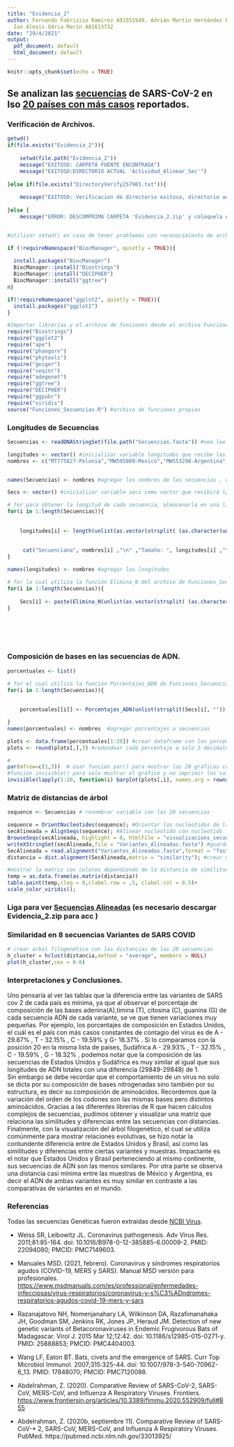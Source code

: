 ```yaml
---
title: "Evidencia_2"
author: Fernando Fabrizzio Ramirez A01551949, Adrián Martin Hernández Barrientos A01570656,
  Ian Alexis Odria Marín A01633732
date: "29/4/2021"
output:
  pdf_document: default
  html_document: default
---
```


```r
knitr::opts_chunk$set(echo = TRUE)
```
##  Se analizan las [secuencias](https://www.ncbi.nlm.nih.gov/labs/virus/vssi/#/virus?SeqType_s=Nucleotide&VirusLineage_ss=Wuhan%20seafood%20market%20pneumonia%20virus,%20taxid:2697049&utm_source=gquery&utm_medium=referral&utm_campaign=COVID-19&ids=MZ008566%20MW595991%20MT835383%20MT470123%20MW305250%20MT787650%20OD906774%20MW854297%20MW715081%20MW822592%20MW553298%20MT470219%20MT775827%20MT320891%20MW595909%20MW273797%20MW494424%20MT447172%20%20MT517421%20MW981442) de SARS-CoV-2 en lso [20 países con más casos](https://coronavirus.jhu.edu/map.html) reportados.
### Verificación de Archivos.
```r
getwd()
if(file.exists("Evidencia_2")){
  
    setwd(file.path("Evidencia_2"))
    message("EXITOSO: CARPETA FUENTE ENCONTRADA")
    message("EXITOSO:DIRECTORIO ACTUAL 'Actividad_Alinear_Sec'")
    
}else if(file.exists("DirectoryVerify257965.txt")){
    
    message("EXITOSO: Verificacion de directorio exitosa, directorio actual 'Evidencia_2' ")
    
}else {
    message("ERROR: DESCOMPRIMA CARPETA 'Evidencia_2.zip' y coloquela en su directorio actual.")}


#utilizar setwd() en caso de tener problemas con reconocimiento de archivos 
```

```r
if (!requireNamespace("BiocManager", quietly = TRUE)){
    
  install.packages("BiocManager")
  BiocManager::install("Biostrings")
  BiocManager::install("DECIPHER")
  BiocManager::install("ggtree")
n}

if(!requireNamespace("ggplot2", quietly = TRUE)){
  install.packages("ggplot2")
}

```

```r
#Importar librerías y el archivo de funciones desde el archivo Funciones_Secuencias.R
require("Biostrings")
require("ggplot2")
require("ape")
require("phangorn")
require("phytools")
require("geiger")
require("seqinr")
require("adegenet")
require("ggtree")
require("DECIPHER")
require("ggpubr")
require("viridis")
source("Funciones_Secuencias.R") #archivo de funciones propias 
```

### Longitudes de Secuencias
```r

Secuencias <- readDNAStringSet(file.path("Secuencias.fasta")) #see lee el archivo con las 20 secuencias

longitudes <- vector() #inicializar variable longitudes que recibe las longitudes de cada secuencia
nombres <- c("MT775827-Polonia","MW595909-Mexico","MW553298-Argentina","MW273797-Ucrania","MT835383-Brasil", "MT787650--Turquía" ,"MT517421-RepublicaCheca" ,"MT470123-Francia","MT470219-Colombia","MW305250-Rusia", "OD906774-ReinoUnido","MW854297-Italia","MW595991-India","MW494424-Perú","MW715081-España","MW981442-Sudáfrica" ,"MW822592-Alemania","MT447172-Indonesia","MT320891-Irán","MZ008566-USA") #Crear vector con los nombres de las 20 variantes


names(Secuencias) <- nombres #agregar los nombres de las secuencias , ej. names(Secuencias[1]) = "MT775827-Polonia"

Secs <- vector() #inicializar variable secs como vector que recibirá las secuencias filtradas sin caracteres ajenos a atcg  

# for para obtener la longitud de cada secuencia, almacenarla en una lista y desplegar las longitudes con los nombres de las variantes
for(i in 1:length(Secuencias)){
   
    
    longitudes[i] <- length(unlist(as.vector(strsplit( (as.character(unlist(Secuencias[i]))),""))))
    
    
     cat("Secuenciana", nombres[i] ,"\n" ,"Tamaño: ", longitudes[i] ,"\n", "\n" )
}

names(longitudes) <- nombres #agregar las longitudes 

# for la cual utiliza la función Elimina_N del archivo de Funciones_Secuencias.R para eleminar todo lo que no sean atcg en las 20 secuencias y guardarlas en una lista la cuál se utilizirá después para muchos calculos o visualizaciones
for(i in 1:length(Secuencias)){
   
    Secs[i] <- paste(Elimina_N(unlist(as.vector(strsplit( (as.character(unlist(Secuencias[i]))),"")))) , collapse="")
}







```
### Composición de bases en las secuencias de ADN.
```r

porcentuales <- list()

# for el cual utiliza la función Porcentajes_ADN de Funciones_Secuencias.R con el cual se calcula el porcentaje de composición de atcg de cada secuencia y se almacena en una lista
for(i in 1:length(Secuencias)){
   
    
    porcentuales[[i]] <- Porcentajes_ADN(unlist(strsplit(Secs[i], "")), Print = FALSE )

}
names(porcentuales) <- nombres  #agregar porcentajes a secuencias

plots <- data.frame(porcentuales[1:20]) #crear dataframe con los porcentajes de composición de las 20 secuencias 
plots <- round(plots[,],3) #redondear cada porcentaje a solo 3 decimales

#
par(mfrow=c(1,3))  # usar función par() para mostrar las 20 gráficas con el dataframe plots creado antes con la composición de atcg en grupos de 3. 
#función invisible() para solo mostrar el gráfico y no imprimir los valores que regresan y lapply permite aplicar funciones a cada uno de los elementos de la lista de los porcentuales
invisible(lapply(1:20, function(i) barplot(plots[,i], names.arg = rownames(plots),beside =FALSE, ylab = "Porcentaje de Bases",legend.text =  plots[,i] ,col= c("red","blue","green","cyan"), main = colnames(plots[i]))))


```





### Matriz de distancias de árbol
```r
sequence <- Secuencias # renombrar variable con las 20 secuencias

sequence = OrientNucleotides(sequence); #Orientar los nucleotidos de las secuencias para que estén en misma orientación
secAlineada = AlignSeqs(sequence); #Alinear nucleotido con nucleotido
BrowseSeqs(secAlineada, highlight = 0, htmlFile = "visualizacions_secuencias_alineadas.html")
writeXStringSet(secAlineada,file = "Variantes_Alineadas.fasta") #guardar la secuencia Alineada como un archivo fasta
SecAlineada = read.alignment("Variantes_Alineadas.fasta",format = "fasta"); #leer el archivo fasta de la secuencia alineada
distancia = dist.alignment(SecAlineada,matrix = "similarity"); #crear matriz de distancia para la secuencias alineadas


```

```r
#mostrar la matriz con colores dependiendo de la distancia de similitud entre cada secuencia. Entre mayor oscuro el colo, mayor es la distancia entre secuencias.
temp = as.data.frame(as.matrix(distancia)) 
table.paint(temp,cleg = 0,clabel.row = .5, clabel.col = 0.5)+
scale_color_viridis();

```




### Liga para ver [Secuencias Alineadas](visualizacions_secuencias_alineadas.html) **(es necesario descargar Evidencia_2.zip para acc )**
### Similaridad en 8 secuencias Variantes de SARS COVID

```r
# crear arbol filogenético con las distancias de las 20 secuencias
h_cluster = hclust(distancia,method = "average", members = NULL)  
plot(h_cluster,cex = 0.6) 

```



### Interpretaciones y Conclusiones.

| Uno pensaría al ver las tablas que la diferencia entre las variantes de SARS cov 2 de cada país es mínima, ya que al  observar el porcentaje de composición de las bases  adenina(A),timina (T), citosina (C), guanina (G) de cada secuencia ADN de cada variante, se ve que tienen variaciones muy pequeñas. Por ejemplo, los porcentajes de composición en Estados Unidos, el cuál es el país con más casos constantes de contagio del virus es de A - 29.87% , T - 32.15% , C - 19.59% y  G- 18.37% . Si lo comparamos con la posición 20 en la misma lista de países,  Sudáfrica  A - 29.93% , T - 32.15% , C - 19.59% , G - 18.32% , podemos notar que la composición de las secuencias de Estados Unidos y Sudáfrica es muy similar al igual que sus longitudes de ADN totales con una diferencia (29849-29848) de 1. 


| Sin embargo se debe recordar que el comportamiento de un virus no solo  se dicta por su composición de bases nitrogenadas sino también por su estructura, es decir su composición de aminoácidos. Recordemos que la variación del orden de los codones son las mismas bases pero distintos aminoácidos. Gracias a las diferentes librerías de R que hacen cálculos complejos de secuencias, pudimos obtener y visualizar una matriz que relaciona las similitudes y diferencias entre las secuencias con distancias. Finalmente, con la visualización del árbol filogenético, el cual se utiliza comúnmente para mostrar relaciones evolutivas, se hizo notar la contundente diferencia entre de Estados Unidos y Brasil, así como las similitudes y diferencias entre ciertas variantes y muestras. Impactante es el notar que Estados Unidos y Brasil perteneciendo al mismo continente, sus secuencias de ADN son las menos similares. Por otra parte se observa una distancia casi mínima entre las muestras de México y Argentina, es decir el ADN de ambas variantes es muy similar en contraste a las comparativas de variantes en el mundo.  


### Referencias


| Todas las secuencias Genéticas fueron extraidas desde [NCBI Virus](https://www.ncbi.nlm.nih.gov/labs/virus/vssi/#/virus?SeqType_s=Nucleotide&VirusLineage_ss=Wuhan%20seafood%20market%20pneumonia%20virus,%20taxid:2697049&utm_source=gquery&utm_medium=referral&utm_campaign=COVID-19&ids=MZ008566%20MW595991%20MT835383%20MT470123%20MW305250%20MT787650%20OD906774%20MW854297%20MW715081%20MW822592%20MW553298%20MT470219%20MT775827%20MT320891%20MW595909%20MW273797%20MW494424%20MT447172%20%20MT517421%20MW981442).



* Weiss SR, Leibowitz JL. Coronavirus pathogenesis. Adv Virus Res. 2011;81:85-164. doi: 10.1016/B978-0-12-385885-6.00009-2. PMID: 22094080; PMCID: PMC7149603.

* Manuales MSD. (2021, febrero). Coronavirus y síndromes respiratorios agudos (COVID-19, MERS y SARS). Manual MSD versión para profesionales. [https://www.msdmanuals.com/es/professional/enfermedades-infecciosas/virus-respiratorios/coronavirus-y-s%C3%ADndromes-respiratorios-agudos-covid-19-mers-y-sars](https://www.msdmanuals.com/es/professional/enfermedades-infecciosas/virus-respiratorios/coronavirus-y-s%C3%ADndromes-respiratorios-agudos-covid-19-mers-y-sars)

* Razanajatovo NH, Nomenjanahary LA, Wilkinson DA, Razafimanahaka JH, Goodman SM, Jenkins RK, Jones JP, Heraud JM. Detection of new genetic variants of Betacoronaviruses in Endemic Frugivorous Bats of Madagascar. Virol J. 2015 Mar 12;12:42. doi: 10.1186/s12985-015-0271-y. PMID: 25888853; PMCID: PMC4404003.

* Wang LF, Eaton BT. Bats, civets and the emergence of SARS. Curr Top Microbiol Immunol. 2007;315:325-44. doi: 10.1007/978-3-540-70962-6_13. PMID: 17848070; PMCID: PMC7120088.

* Abdelrahman, Z. (2020). Comparative Review of SARS-CoV-2, SARS-CoV, MERS-CoV, and Influenza A Respiratory Viruses. Frontiers. [https://www.frontiersin.org/articles/10.3389/fimmu.2020.552909/full#B55](https://www.frontiersin.org/articles/10.3389/fimmu.2020.552909/full#B55)

* Abdelrahman, Z. (2020b, septiembre 11). Comparative Review of SARS-CoV-* 2, SARS-CoV, MERS-CoV, and Influenza A Respiratory Viruses. PubMed. https://pubmed.ncbi.nlm.nih.gov/33013925/
